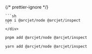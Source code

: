 
{/* prettier-ignore */}
<SelectableContent client:load syncKey="packageManager" frameworkSwitcher>
  <div slot="npm" slotIdx="1">

    ```sh
    npm i @arcjet/node @arcjet/inspect
    ```
    </div>

  <div slot="pnpm" slotIdx="2">

```sh
pnpm add @arcjet/node @arcjet/inspect
```

  </div>
  <div slot="yarn" slotIdx="3">

```sh
yarn add @arcjet/node @arcjet/inspect
```

  </div>
</SelectableContent>
